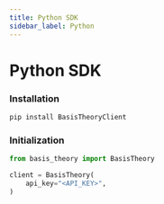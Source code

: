 ```yaml
---
title: Python SDK
sidebar_label: Python
---
```



# Python SDK

<GithubCard
  heading="Python SDK"
  icon={SDK.PYTHON}
  organization="basis-theory"
  repository="python-sdk"
/>

### Installation

```python showLineNumbers
pip install BasisTheoryClient
```

### Initialization

```python showLineNumbers
from basis_theory import BasisTheory

client = BasisTheory(
    api_key="<API_KEY>",
)
```

